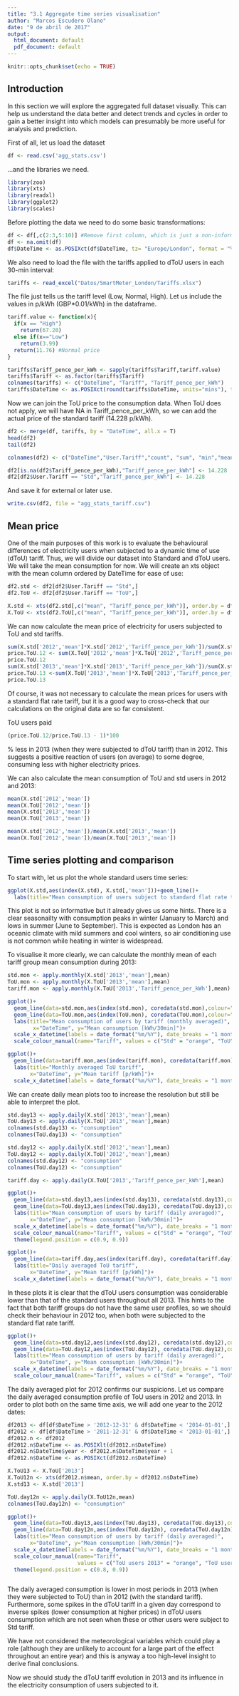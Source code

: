 ---
title: "3.1 Aggregate time series visualisation"
author: "Marcos Escudero Olano"
date: "9 de abril de 2017"
output:
  html_document: default
  pdf_document: default
---

```{r setup, include=FALSE}
knitr::opts_chunk$set(echo = TRUE)
```

## Introduction

In this section we will explore the aggregated full dataset visually. This can help us understand the data better and detect trends and cycles in order to gain a better insight into which models can presumably be more useful for analysis and prediction.

First of all, let us load the dataset

```{r read}
df <- read.csv('agg_stats.csv')
```

...and the libraries we need.

```{r libs}
library(zoo)
library(xts)
library(readxl)
library(ggplot2)
library(scales)
```

Before plotting the data we need to do some basic transformations:

```{r stats.process}
df <- df[,c(2:3,5:10)] #Remove first column, which is just a non-informative index and 4th column, which is redundant.
df <- na.omit(df)
df$DateTime <- as.POSIXct(df$DateTime, tz= "Europe/London", format = "%Y-%m-%d %H:%M:%S")
```

We also need to load the file with the tariffs applied to dToU users in each 30-min interval:

```{r read.tariff}
tariffs <- read_excel("Datos/SmartMeter_London/Tariffs.xlsx")
```

The file just tells us the tariff level (Low, Normal, High). Let us include the values in p/kWh (GBP*0.01/kWh) in the dataframe.

```{r tariff}
tariff.value <- function(x){
  if(x == "High")
    return(67.20)
  else if(x=="Low")
    return(3.99)
  return(11.76) #Normal price
}

tariffs$Tariff_pence_per_kWh <- sapply(tariffs$Tariff,tariff.value)
tariffs$Tariff <- as.factor(tariffs$Tariff)
colnames(tariffs) <- c("DateTime", "Tariff", "Tariff_pence_per_kWh")
tariffs$DateTime <- as.POSIXct(round(tariffs$DateTime, units="mins"), tz= "Europe/London")
```

Now we can join the ToU price to the consumption data. When ToU does not apply, we will have NA in Tariff_pence_per_kWh, so we can add the actual price of the standard tariff (14.228 p/kWh).

```{r join.tariff}
df2 <- merge(df, tariffs, by = "DateTime", all.x = T)
head(df2)
tail(df2)

colnames(df2) <- c("DateTime","User.Tariff","count", "sum", "min","mean","max","std_dev","Tariff.level","Tariff_pence_per_kWh")

df2[is.na(df2$Tariff_pence_per_kWh),"Tariff_pence_per_kWh"] <- 14.228
df2[df2$User.Tariff == "Std","Tariff_pence_per_kWh"] <- 14.228
```

And save it for external or later use.

```{r save.df2}
write.csv(df2, file = "agg_stats_tariff.csv")
```

## Mean price

One of the main purposes of this work is to evaluate the behavioural differences of electricity users when subjected to a dynamic time of use (dToU) tariff. Thus, we will divide our dataset into Standard and dToU users. We will take the mean consumption for now. We will create an xts object with the mean column ordered by DateTime for ease of use:

```{r xts.prepare}
df2.std <- df2[df2$User.Tariff == "Std",]
df2.ToU <- df2[df2$User.Tariff == "ToU",]

X.std <- xts(df2.std[,c("mean", "Tariff_pence_per_kWh")], order.by = df2.std[,1])
X.ToU <- xts(df2.ToU[,c("mean", "Tariff_pence_per_kWh")], order.by = df2.ToU[,1])
```

We can now calculate the mean price of electricity for users subjected to ToU and std tariffs.

```{r mean.price}
sum(X.std['2012','mean']*X.std['2012','Tariff_pence_per_kWh'])/sum(X.std['2012','mean'])
price.ToU.12 <- sum(X.ToU['2012','mean']*X.ToU['2012','Tariff_pence_per_kWh'])/sum(X.ToU['2012','mean'])
price.ToU.12
sum(X.std['2013','mean']*X.std['2013','Tariff_pence_per_kWh'])/sum(X.std['2013','mean'])
price.ToU.13 <-sum(X.ToU['2013','mean']*X.ToU['2013','Tariff_pence_per_kWh'])/sum(X.ToU['2013','mean'])
price.ToU.13


```

Of course, it was not necessary to calculate the mean prices for users with a standard flat rate tariff, but it is a good way to cross-check that our calculations on the original data are so far consistent. 

ToU users paid 
```{r mean.ToU, echo=FALSE,results='asis', tidy = TRUE}
(price.ToU.12/price.ToU.13 - 1)*100
```
% less in 2013 (when they were subjected to dToU tariff) than in 2012. This suggests a positive reaction of users (on average) to some degree, consuming less with higher electricity prices.

We can also calculate the mean consumption of ToU and std users in 2012 and 2013:

```{r mean.cons}
mean(X.std['2012','mean'])
mean(X.ToU['2012','mean'])
mean(X.std['2013','mean'])
mean(X.ToU['2013','mean'])

mean(X.std['2012','mean'])/mean(X.std['2013','mean'])
mean(X.ToU['2012','mean'])/mean(X.ToU['2013','mean'])
```

## Time series plotting and comparison

To start with, let us plot the whole standard users time series:

```{r consumption.all, echo=FALSE}
ggplot(X.std,aes(index(X.std), X.std[,'mean']))+geom_line()+
  labs(title="Mean consumption of users subject to standard flat rate tariff", x="DateTime", y="Mean consumption [kWh/30min]")
```

This plot is not so informative but it already gives us some hints. There is a clear seasonailty with consumption peaks in winter (January to March) and lows in summer (June to September). This is expected as London has an oceanic climate with mild summers and cool winters, so air conditioning use is not common while heating in winter is widespread.

To visualise it more clearly, we can calculate the monthly mean of each tariff group mean consumption during 2013:

```{r monthly}
std.mon <- apply.monthly(X.std['2013','mean'],mean)
ToU.mon <- apply.monthly(X.ToU['2013','mean'],mean)
tariff.mon <- apply.monthly(X.ToU['2013','Tariff_pence_per_kWh'],mean)
```

```{r monthly.plot, echo=FALSE}
ggplot()+
  geom_line(data=std.mon,aes(index(std.mon), coredata(std.mon),colour="Std"))+
  geom_line(data=ToU.mon,aes(index(ToU.mon), coredata(ToU.mon),colour="ToU"))+
  labs(title="Mean consumption of users by tariff (monthly averaged)",
        x="DateTime", y="Mean consumption [kWh/30min]")+
  scale_x_datetime(labels = date_format("%m/%Y"), date_breaks = "1 month")+
  scale_colour_manual(name="Tariff", values = c("Std" = "orange", "ToU" = "blue"))
```
```{r tariff.monthly.plot, echo=FALSE}
ggplot()+
  geom_line(data=tariff.mon,aes(index(tariff.mon), coredata(tariff.mon)))+
  labs(title="Monthly averaged ToU tariff",
       x="DateTime", y="Mean tariff [p/kWh]")+
  scale_x_datetime(labels = date_format("%m/%Y"), date_breaks = "1 month")
```

We can create daily mean plots too to increase the resolution but still be able to interpret the plot.

```{r daily}
std.day13 <- apply.daily(X.std['2013','mean'],mean)
ToU.day13 <- apply.daily(X.ToU['2013','mean'],mean)
colnames(std.day13) <- "consumption"
colnames(ToU.day13) <- "consumption"

std.day12 <- apply.daily(X.std['2012','mean'],mean)
ToU.day12 <- apply.daily(X.ToU['2012','mean'],mean)
colnames(std.day12) <- "consumption"
colnames(ToU.day12) <- "consumption"

tariff.day <- apply.daily(X.ToU['2013','Tariff_pence_per_kWh'],mean)
```

```{r daily.plot, echo=FALSE}
ggplot()+
  geom_line(data=std.day13,aes(index(std.day13), coredata(std.day13),colour="Std"))+
  geom_line(data=ToU.day13,aes(index(ToU.day13), coredata(ToU.day13),colour="ToU"))+
  labs(title="Mean consumption of users by tariff (daily averaged)",
       x="DateTime", y="Mean consumption [kWh/30min]")+
  scale_x_datetime(labels = date_format("%m/%Y"), date_breaks = "1 month", date_minor_breaks = "1 week" )+
  scale_colour_manual(name="Tariff", values = c("Std" = "orange", "ToU" = "blue"))+
  theme(legend.position = c(0.9, 0.9))
```
```{r tariff.daily.plot, echo=FALSE}
ggplot()+
  geom_line(data=tariff.day,aes(index(tariff.day), coredata(tariff.day)))+
  labs(title="Daily averaged ToU tariff",
       x="DateTime", y="Mean tariff [p/kWh]")+
  scale_x_datetime(labels = date_format("%m/%Y"), date_breaks = "1 month", date_minor_breaks = "1 week" )
```

In these plots it is clear that the dToU users consumption was considerable lower than that of the standard users throughout all 2013. This hints to the fact that both tariff groups do not have the same user profiles, so we should check their behaviour in 2012 too, when both were subjected to the standard flat rate tariff.

```{r daily12.plot, echo=FALSE}
ggplot()+
  geom_line(data=std.day12,aes(index(std.day12), coredata(std.day12),colour="Std"))+
  geom_line(data=ToU.day12,aes(index(ToU.day12), coredata(ToU.day12),colour="ToU"))+
  labs(title="Mean consumption of users by tariff (daily averaged)",
       x="DateTime", y="Mean consumption [kWh/30min]")+
  scale_x_datetime(labels = date_format("%m/%Y"), date_breaks = "1 month", date_minor_breaks = "1 week" )+
  scale_colour_manual(name="Tariff", values = c("Std" = "orange", "ToU" = "blue"))
```

The daily averaged plot for 2012 confirms our suspicions. Let us compare the daily averaged consumption profile of ToU users in 2012 and 2013. In order to plot both on the same time axis, we will add one year to the 2012 dates:

```{r daily.tou.1213}
df2013 <- df[df$DateTime > '2012-12-31' & df$DateTime < '2014-01-01',]
df2012 <- df[df$DateTime > '2011-12-31' & df$DateTime < '2013-01-01',] 
df2012.n <- df2012
df2012.n$DateTime <- as.POSIXlt(df2012.n$DateTime)
df2012.n$DateTime$year <- df2012.n$DateTime$year + 1
df2012.n$DateTime <- as.POSIXct(df2012.n$DateTime)

X.ToU13 <- X.ToU['2013']
X.ToU12n <- xts(df2012.n$mean, order.by = df2012.n$DateTime)
X.std13 <- X.std['2013']

ToU.day12n <- apply.daily(X.ToU12n,mean)
colnames(ToU.day12n) <- "consumption"
```

```{r daily.tou.1213.plot,echo=FALSE}
ggplot()+
  geom_line(data=ToU.day13,aes(index(ToU.day13), coredata(ToU.day13),colour="ToU users 2013"))+
  geom_line(data=ToU.day12n,aes(index(ToU.day12n), coredata(ToU.day12n),colour="ToU users Std Tariff 2012"))+
  labs(title="Mean consumption of users by tariff (daily averaged)",
       x="DateTime", y="Mean consumption [kWh/30min]")+
  scale_x_datetime(labels = date_format("%m/%Y"), date_breaks = "1 month", date_minor_breaks = "1 week" )+
  scale_colour_manual(name="Tariff",
                      values = c("ToU users 2013" = "orange", "ToU users Std Tariff 2012" = "blue"))+
  theme(legend.position = c(0.8, 0.9))
```
```{r tariff.daily.plot, echo=FALSE}
```

The daily averaged consumption is lower in most periods in 2013 (when they were subjected to ToU) than in 2012 (with the standard tariff). Furthermore, some spikes in the dToU tariff in a given day correspond to inverse spikes (lower consumption at higher prices) in dToU users consumption which are not seen when these or other users were subject to Std tariff.

We have not considered the meteorological variables which could play a role (although they are unlikely to account for a large part of the effect throughout an entire year) and this is anyway a too high-level insight to derive final conclusions.

Now we should study the dToU tariff evolution in 2013 and its influence in the electricity consumption of users subjected to it.
